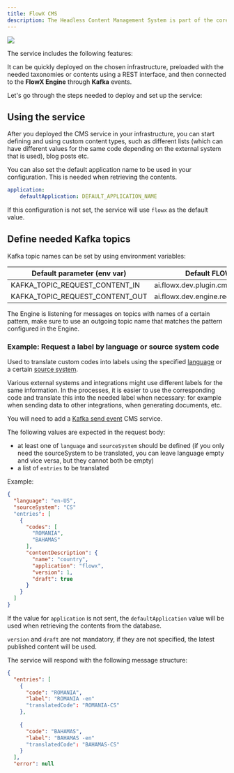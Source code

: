 ```yaml
---
title: FlowX CMS
description: The Headless Content Management System is part of the core components of the FlowX.AI platform. It can be easily added to your custom FLOWX deployment to enhance the core platform capabilities with functionality specific to taxonomies and managing various content types.
---
```


<Frame>

![](https://s3.eu-west-1.amazonaws.com/docx.flowx.ai/platform-deep-dive/content_management.png#center)

</Frame>

The service includes the following features:

<CardGroup>

<Card title = "Enumerations" href="enumerations" icon = "list">

</Card>

<Card title = "Substitution tags" href = "substitution-tags" icon = "tags">

</Card>

<Card title = "Content models" href = "content-models" icon ="file">

</Card>

<Card title = "Languages" href = "languages" icon = "language">

</Card>

<Card title = "Source systems" href = "source-systems" icon = "code">

</Card>

<Card title = "Media library" href = "media-library" icon ="photo-film">

</Card>

</CardGroup>

It can be quickly deployed on the chosen infrastructure, preloaded with the needed taxonomies or contents using a REST interface, and then connected to the **FlowX Engine** through **Kafka** events.

Let's go through the steps needed to deploy and set up the service:

<Card title="CMS setup guide" href="../../../../setup-guides/cms-setup" icon="files">
</Card>

## Using the service

After you deployed the CMS service in your infrastructure, you can start defining and using custom content types, such as different lists (which can have different values for the same code depending on the external system that is used), blog posts etc.

You can also set the default application name to be used in your configuration. This is needed when retrieving the contents.

```yaml
application:
    defaultApplication: DEFAULT_APPLICATION_NAME
```

If this configuration is not set, the service will use `flowx` as the default value.

## Define needed Kafka topics 

Kafka topic names can be set by using environment variables:

| Default parameter (env var)     | Default FLOWX.AI value (can be overwritten)                        |
| ------------------------------- | ------------------------------------------------------------------ |
| KAFKA_TOPIC_REQUEST_CONTENT_IN  | ai.flowx.dev.plugin.cms.trigger.retrieve.content.v1                |
| KAFKA_TOPIC_REQUEST_CONTENT_OUT | ai.flowx.dev.engine.receive.plugin.cms.retrieve.content.results.v1 |

<Info>
The Engine is listening for messages on topics with names of a certain pattern, make sure to use an outgoing topic name that matches the pattern configured in the Engine.
</Info>

### Example: Request a label by language or source system code

Used to translate custom codes into labels using the specified [language](./languages.mdx) or a certain [source system](./source-systems).

Various external systems and integrations might use different labels for the same information. In the processes, it is easier to use the corresponding code and translate this into the needed label when necessary: for example when sending data to other integrations, when generating documents, etc.

You will need to add a [Kafka send event](/4.0/docs/building-blocks/node/message-send-received-task-node) CMS service.

The following values are expected in the request body:

* at least one of `language` and `sourceSystem` should be defined (if you only need the sourceSystem to be translated, you can leave language empty and vice versa, but they cannot both be empty)
* a list of `entries` to be translated

Example:

```json
{
  "language": "en-US",
  "sourceSystem": "CS"
  "entries": [
    {
      "codes": [
        "ROMANIA",
        "BAHAMAS"
      ],
      "contentDescription": {
        "name": "country",
        "application": "flowx",
        "version": 1,
        "draft": true
      }
    }
  ]
}
```

If the value for `application` is not sent, the `defaultApplication` value will be used when retrieving the contents from the database.

`version` and `draft` are not mandatory, if they are not specified, the latest published content will be used.

The service will respond with the following message structure:

```json
{
  "entries": [
    {
      "code": "ROMANIA",
      "label": "ROMANIA -en"
      "translatedCode": "ROMANIA-CS"
    },
    
    {
      "code": "BAHAMAS",
      "label": "BAHAMAS -en"
      "translatedCode": "BAHAMAS-CS"
    }
  ],
  "error": null
```